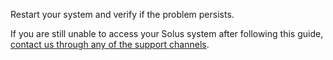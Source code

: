Restart your system and verify if the problem persists.

If you are still unable to access your Solus system after following this guide, [contact us through any of the support channels](../../../user/intro/#support-channels).

